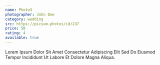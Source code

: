 ```yaml
---
name: Photo3
photographer: John Doe
category: wedding
src: https://picsum.photos/id/237
price: 50
rating: 4
available: true
---
```

Lorem Ipsum Dolor Sit Amet Consectetur Adipiscing Elit Sed Do Eiusmod Tempor Incididunt Ut Labore Et Dolore Magna Aliqua. 